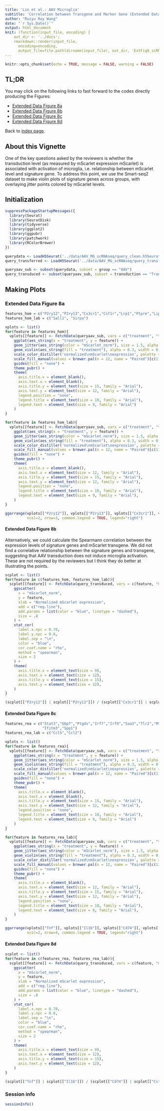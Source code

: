 ```yaml
---
title: 'Lin et al.: AAV Microglia'
subtitle: 'Correlation between Transgene and Marker Gene (Extended Data Figure 8)'
author: "Ruiyu Ray Wang"
date: "`r Sys.Date()`"
output: html_document
knit: (function(input_file, encoding) {
    out_dir <- '../docs';
    rmarkdown::render(input_file,
      encoding=encoding,
      output_file=file.path(dirname(input_file), out_dir, 'ExtFig8_scRNAseq_corr.html'))})
---
```


```r
knitr::opts_chunk$set(echo = TRUE, message = FALSE, warning = FALSE)
```

## TL;DR

You may click on the following links to fast forward to the codes directly producing the Figures:

  - [Extended Data Figure 8a](#EDFig8a)
  - [Extended Data Figure 8b](#EDFig8b)
  - [Extended Data Figure 8c](#EDFig8c)
  - [Extended Data Figure 8d](#EDFig8d)

Back to [index page](https://ruiyuraywang.github.io/Lin_AAV_Microglia_public/index.html).

## About this Vignette

One of the key questions asked by the reviewers is whether the transduction level (as measured by mScarlet expression mScarlet) is associated with activation of microglia, i.e. relationship between mScarlet level and signature gene. To address this point, we use the Smart-seq2 dataset to make violin plots of signature genes across groups, with overlaying jitter points colored by mScarlet levels.

## Initialization

```r
suppressPackageStartupMessages({
  library(Seurat)
  library(SeuratDisk)
  library(tidyverse)
  library(ggplot2)
  library(ggpubr)
  library(patchwork)
  library(RColorBrewer)
})
```

```r
querydata <- LoadH5Seurat('../data/AAV_MG_scRNAseq/query_clean.h5Seurat', verbose = F)
query_transferred <- LoadH5Seurat('../data/AAV_MG_scRNAseq/query_transferred.h5Seurat', verbose = F)
```

```r
queryaav_sub <- subset(querydata, subset = group == "AAV")
query_transduced <- subset(queryaav_sub, subset = transduction == "Transduced")
```

## Making Plots

### Extended Data Figure 8a {#EDFig8a}

```r
features_hom = c("P2ry12","P2ry13","Cx3cr1","Csf1r","Lrp1","Ptpre","Lipa","Ets1")
features_hom_lab = c("Sall1", "Sirpa")

vplots <- list()
for(feature in features_hom){
  vplots[[feature]] <- FetchData(queryaav_sub, vars = c("treatment", "transduction", feature, "mScarlet_norm")) %>%
    ggplot(aes_string(x = "treatment", y = feature)) + 
    geom_jitter(aes_string(color = "mScarlet_norm"), size = 1.5, alpha = 1, width = 0.20) + 
    geom_violin(aes_string(fill = "treatment"), alpha = 0.3, width = 0.6) +
    scale_color_distiller('normalized\nmScarlet\nexpression', palette = "Reds", direction = 1) +
    scale_fill_manual(values = brewer.pal(n = 12, name = "Paired")[c(11,7)]) +
    guides(fill = "none") +
    theme_pubr() +
    theme(
      axis.title.x = element_blank(),
      axis.text.x = element_blank(),
      axis.title.y = element_text(size = 15, family = "Arial"),
      axis.text.y = element_text(size = 12, family = "Arial"),
      legend.position = "none",
      legend.title = element_text(size = 10, family = "Arial"),
      legend.text = element_text(size = 9, family = "Arial")
    )
}

for(feature in features_hom_lab){
  vplots[[feature]] <- FetchData(queryaav_sub, vars = c("treatment", "transduction", feature, "mScarlet_norm")) %>%
    ggplot(aes_string(x = "treatment", y = feature)) + 
    geom_jitter(aes_string(color = "mScarlet_norm"), size = 1.5, alpha = 1, width = 0.20) + 
    geom_violin(aes_string(fill = "treatment"), alpha = 0.3, width = 0.6) +
    scale_color_distiller('normalized\nmScarlet\nexpression', palette = "Reds", direction = 1) +
    scale_fill_manual(values = brewer.pal(n = 12, name = "Paired")[c(11,7)]) +
    guides(fill = "none") +
    theme_pubr() +
    theme(
      axis.title.x = element_blank(),
      axis.text.x = element_text(size = 12, family = "Arial"),
      axis.title.y = element_text(size = 15, family = "Arial"),
      axis.text.y = element_text(size = 12, family = "Arial"),
      legend.position = "none",
      legend.title = element_text(size = 10, family = "Arial"),
      legend.text = element_text(size = 9, family = "Arial"),
    )
}
```
```r
ggarrange(vplots[["P2ry12"]], vplots[["P2ry13"]], vplots[["Cx3cr1"]], vplots[["Csf1r"]], vplots[["Sall1"]], vplots[["Sirpa"]], 
          ncol=2, nrow=3, common.legend = TRUE, legend="right")
```

#### Extended Data Figure 8b {#EDFig8b}

Alternatively, we could calculate the Spearmann correlation between the expression levels of signature genes and mScarlet transgene. We did not find a correlative relationship between the signature genes and transgene, suggesting that AAV transduction does not induce microglia activation. These are not required by the reviewers but I think they do better at illustrating the points.
```r
scplot <- list()
for(feature in c(features_hom, features_hom_lab)){
  scplot[[feature]] <- FetchData(query_transduced, vars = c(feature, "mScarlet_norm")) %>%
    ggscatter(
      x = "mScarlet_norm",
      y = feature,
      xlab = "Normalized mScarlet expression",
      add = c("reg.line"),
      add.params = list(color = "blue", linetype = "dashed"),
      size = .8
    ) +
    stat_cor(
      label.x.npc = 0.70,
      label.y.npc = 0.8,
      label.sep = "\n",
      color = "blue",
      cor.coef.name = "rho",
      method = "spearman",
      size = 2
    ) +
    theme(
      axis.title.x = element_text(size = 9),
      axis.text.x = element_text(size = 12),
      axis.title.y = element_text(size = 15),
      axis.text.y = element_text(size = 12),
    )
}
```
```r
(scplot[["P2ry12"]] | scplot[["P2ry13"]]) / (scplot[["Cx3cr1"]] | scplot[["Csf1r"]]) / (scplot[["Sall1"]] | scplot[["Sirpa"]])
```

#### Extended Data Figure 8c {#EDFig8c}

```r
features_rea = c("Stat3","Gbp7","Ptgds","Irf7","Irf9","Saa3","Tlr2","Mt1","Mt2","Cd74","Lcn2","Tnf","Il1b","Cst7","Cxcl10",
                 "Ifitm3","Spp1")
features_rea_lab = c("Ccl5","Ccl2")

vplots <- list()
for(feature in features_rea){
  vplots[[feature]] <- FetchData(queryaav_sub, vars = c("treatment", "transduction", feature, "mScarlet_norm")) %>%
    ggplot(aes_string(x = "treatment", y = feature)) + 
    geom_jitter(aes_string(color = "mScarlet_norm"), size = 1.5, alpha = 1, width = 0.20) + 
    geom_violin(aes_string(fill = "treatment"), alpha = 0.3, width = 0.6) +
    scale_color_distiller('normalized\nmScarlet\nexpression', palette = "Reds", direction = 1) +
    scale_fill_manual(values = brewer.pal(n = 12, name = "Paired")[c(11,7)]) +
    guides(fill = "none") +
    theme_pubr() +
    theme(
      axis.title.x = element_blank(),
      axis.text.x = element_blank(),
      axis.title.y = element_text(size = 15, family = "Arial"),
      axis.text.y = element_text(size = 12, family = "Arial"),
      legend.position = "none",
      legend.title = element_text(size = 10, family = "Arial"),
      legend.text = element_text(size = 9, family = "Arial")
    )
}

for(feature in features_rea_lab){
  vplots[[feature]] <- FetchData(queryaav_sub, vars = c("treatment", "transduction", feature, "mScarlet_norm")) %>%
    ggplot(aes_string(x = "treatment", y = feature)) + 
    geom_jitter(aes_string(color = "mScarlet_norm"), size = 1.5, alpha = 1, width = 0.20) + 
    geom_violin(aes_string(fill = "treatment"), alpha = 0.3, width = 0.6) +
    scale_color_distiller('normalized\nmScarlet\nexpression', palette = "Reds", direction = 1) +
    scale_fill_manual(values = brewer.pal(n = 12, name = "Paired")[c(11,7)]) +
    guides(fill = "none") +
    theme_pubr() +
    theme(
      axis.title.x = element_blank(),
      axis.text.x = element_text(size = 12, family = "Arial"),
      axis.title.y = element_text(size = 15, family = "Arial"),
      axis.text.y = element_text(size = 12, family = "Arial"),
      legend.position = "none",
      legend.title = element_text(size = 10, family = "Arial"),
      legend.text = element_text(size = 9, family = "Arial"),
    )
}
```
```r
ggarrange(vplots[["Tnf"]], vplots[["Il1b"]], vplots[["Cd74"]], vplots[["Cst7"]], vplots[["Spp1"]], vplots[["Irf9"]], vplots[["Ccl2"]], vplots[["Ccl5"]], 
          ncol=2, nrow=4, common.legend = TRUE, legend="right")
```

#### Extended Data Figure 8d {#EDFig8d}

```r
scplot <- list()
for(feature in c(features_rea, features_rea_lab)){
  scplot[[feature]] <- FetchData(query_transduced, vars = c(feature, "mScarlet_norm")) %>%
    ggscatter(
      x = "mScarlet_norm",
      y = feature,
      xlab = "Normalized mScarlet expression",
      add = c("reg.line"),
      add.params = list(color = "blue", linetype = "dashed"),
      size = .8
    ) +
    stat_cor(
      label.x.npc = 0.70,
      label.y.npc = 0.8,
      label.sep = "\n",
      color = "blue",
      cor.coef.name = "rho",
      method = "spearman",
      size = 2
    ) +
    theme(
      axis.title.x = element_text(size = 9),
      axis.text.x = element_text(size = 12),
      axis.title.y = element_text(size = 15),
      axis.text.y = element_text(size = 12),
    )
}
```
```r
(scplot[["Tnf"]] | scplot[["Il1b"]]) / (scplot[["Cd74"]] | scplot[["Cst7"]]) / (scplot[["Spp1"]] | scplot[["Irf9"]]) / (scplot[["Ccl2"]] | scplot[["Ccl5"]])
```

### Session info

```r
sessionInfo()
```